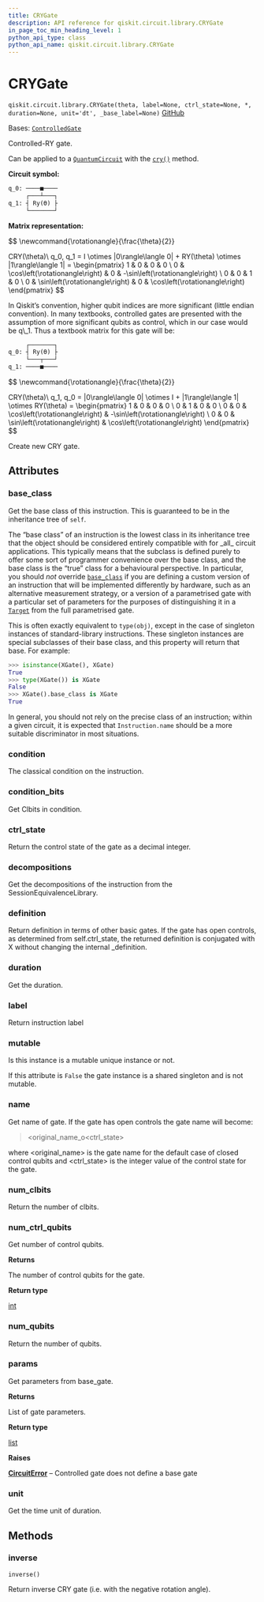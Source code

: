```yaml
---
title: CRYGate
description: API reference for qiskit.circuit.library.CRYGate
in_page_toc_min_heading_level: 1
python_api_type: class
python_api_name: qiskit.circuit.library.CRYGate
---
```


# CRYGate

<span id="qiskit.circuit.library.CRYGate" />

`qiskit.circuit.library.CRYGate(theta, label=None, ctrl_state=None, *, duration=None, unit='dt', _base_label=None)` [GitHub](https://github.com/qiskit/qiskit/tree/stable/0.46/qiskit/circuit/library/standard_gates/ry.py "view source code")

Bases: [`ControlledGate`](qiskit.circuit.ControlledGate "qiskit.circuit.controlledgate.ControlledGate")

Controlled-RY gate.

Can be applied to a [`QuantumCircuit`](qiskit.circuit.QuantumCircuit "qiskit.circuit.QuantumCircuit") with the [`cry()`](qiskit.circuit.QuantumCircuit#cry "qiskit.circuit.QuantumCircuit.cry") method.

**Circuit symbol:**

```python
q_0: ────■────
     ┌───┴───┐
q_1: ┤ Ry(ϴ) ├
     └───────┘
```

**Matrix representation:**

$$
\newcommand{\rotationangle}{\frac{\theta}{2}}

CRY(\theta)\ q_0, q_1 =
    I \otimes |0\rangle\langle 0| + RY(\theta) \otimes |1\rangle\langle 1| =
    \begin{pmatrix}
        1 & 0         & 0 & 0 \\
        0 & \cos\left(\rotationangle\right) & 0 & -\sin\left(\rotationangle\right) \\
        0 & 0         & 1 & 0 \\
        0 & \sin\left(\rotationangle\right) & 0 & \cos\left(\rotationangle\right)
    \end{pmatrix}
$$

<Admonition title="Note" type="note">
  In Qiskit’s convention, higher qubit indices are more significant (little endian convention). In many textbooks, controlled gates are presented with the assumption of more significant qubits as control, which in our case would be q\_1. Thus a textbook matrix for this gate will be:

  ```python
       ┌───────┐
  q_0: ┤ Ry(ϴ) ├
       └───┬───┘
  q_1: ────■────
  ```

  $$
  \newcommand{\rotationangle}{\frac{\theta}{2}}

  CRY(\theta)\ q_1, q_0 =
  |0\rangle\langle 0| \otimes I + |1\rangle\langle 1| \otimes RY(\theta) =
      \begin{pmatrix}
          1 & 0 & 0 & 0 \\
          0 & 1 & 0 & 0 \\
          0 & 0 & \cos\left(\rotationangle\right) & -\sin\left(\rotationangle\right) \\
          0 & 0 & \sin\left(\rotationangle\right) & \cos\left(\rotationangle\right)
      \end{pmatrix}
  $$
</Admonition>

Create new CRY gate.

## Attributes

<span id="qiskit.circuit.library.CRYGate.base_class" />

### base\_class

Get the base class of this instruction. This is guaranteed to be in the inheritance tree of `self`.

The “base class” of an instruction is the lowest class in its inheritance tree that the object should be considered entirely compatible with for \_all\_ circuit applications. This typically means that the subclass is defined purely to offer some sort of programmer convenience over the base class, and the base class is the “true” class for a behavioural perspective. In particular, you should *not* override [`base_class`](#qiskit.circuit.library.CRYGate.base_class "qiskit.circuit.library.CRYGate.base_class") if you are defining a custom version of an instruction that will be implemented differently by hardware, such as an alternative measurement strategy, or a version of a parametrised gate with a particular set of parameters for the purposes of distinguishing it in a [`Target`](qiskit.transpiler.Target "qiskit.transpiler.Target") from the full parametrised gate.

This is often exactly equivalent to `type(obj)`, except in the case of singleton instances of standard-library instructions. These singleton instances are special subclasses of their base class, and this property will return that base. For example:

```python
>>> isinstance(XGate(), XGate)
True
>>> type(XGate()) is XGate
False
>>> XGate().base_class is XGate
True
```

In general, you should not rely on the precise class of an instruction; within a given circuit, it is expected that `Instruction.name` should be a more suitable discriminator in most situations.

<span id="qiskit.circuit.library.CRYGate.condition" />

### condition

The classical condition on the instruction.

<span id="qiskit.circuit.library.CRYGate.condition_bits" />

### condition\_bits

Get Clbits in condition.

<span id="qiskit.circuit.library.CRYGate.ctrl_state" />

### ctrl\_state

Return the control state of the gate as a decimal integer.

<span id="qiskit.circuit.library.CRYGate.decompositions" />

### decompositions

Get the decompositions of the instruction from the SessionEquivalenceLibrary.

<span id="qiskit.circuit.library.CRYGate.definition" />

### definition

Return definition in terms of other basic gates. If the gate has open controls, as determined from self.ctrl\_state, the returned definition is conjugated with X without changing the internal \_definition.

<span id="qiskit.circuit.library.CRYGate.duration" />

### duration

Get the duration.

<span id="qiskit.circuit.library.CRYGate.label" />

### label

Return instruction label

<span id="qiskit.circuit.library.CRYGate.mutable" />

### mutable

Is this instance is a mutable unique instance or not.

If this attribute is `False` the gate instance is a shared singleton and is not mutable.

<span id="qiskit.circuit.library.CRYGate.name" />

### name

Get name of gate. If the gate has open controls the gate name will become:

> \<original\_name\_o\<ctrl\_state>

where \<original\_name> is the gate name for the default case of closed control qubits and \<ctrl\_state> is the integer value of the control state for the gate.

<span id="qiskit.circuit.library.CRYGate.num_clbits" />

### num\_clbits

Return the number of clbits.

<span id="qiskit.circuit.library.CRYGate.num_ctrl_qubits" />

### num\_ctrl\_qubits

Get number of control qubits.

**Returns**

The number of control qubits for the gate.

**Return type**

[int](https://docs.python.org/3/library/functions.html#int "(in Python v3.12)")

<span id="qiskit.circuit.library.CRYGate.num_qubits" />

### num\_qubits

Return the number of qubits.

<span id="qiskit.circuit.library.CRYGate.params" />

### params

Get parameters from base\_gate.

**Returns**

List of gate parameters.

**Return type**

[list](https://docs.python.org/3/library/stdtypes.html#list "(in Python v3.12)")

**Raises**

[**CircuitError**](circuit#qiskit.circuit.CircuitError "qiskit.circuit.CircuitError") – Controlled gate does not define a base gate

<span id="qiskit.circuit.library.CRYGate.unit" />

### unit

Get the time unit of duration.

## Methods

### inverse

<span id="qiskit.circuit.library.CRYGate.inverse" />

`inverse()`

Return inverse CRY gate (i.e. with the negative rotation angle).

